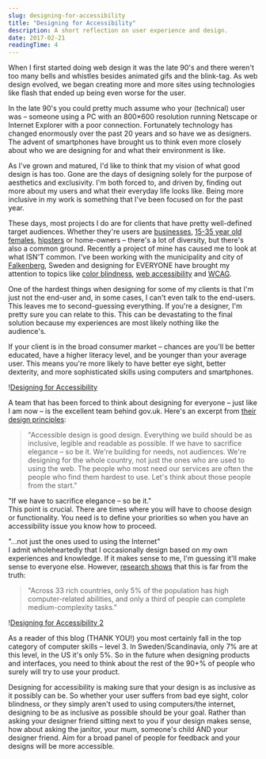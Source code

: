 ```yaml
---
slug: designing-for-accessibility
title: "Designing for Accessibility"
description: A short reflection on user experience and design.
date: 2017-02-21
readingTime: 4
---
```


When I first started doing web design it was the late 90's and there weren't too many bells and whistles besides animated gifs and the blink-tag. As web design evolved, we began creating more and more sites using technologies like flash that ended up being even worse for the user.

In the late 90's you could pretty much assume who your (technical) user was &#8211; someone using a PC with an 800&#215;600 resolution running Netscape or Internet Explorer with a poor connection. Fortunately technology has changed enormously over the past 20 years and so have we as designers. The advent of smartphones have brought us to think even more closely about who we are designing for and what their environment is like.

As I've grown and matured, I'd like to think that my vision of what good design is has too. Gone are the days of designing solely for the purpose of aesthetics and exclusivity. I'm both forced to, and driven by, finding out more about my users and what their everyday life looks like. Being more inclusive in my work is something that I've been focused on for the past year.

These days, most projects I do are for clients that have pretty well-defined target audiences. Whether they're users are <a href="/case/eon/">businesses</a>, <a href="/case/frank-body/">15-35 year old females</a>, <a href="/case/nudie/">hipsters</a> or home-owners &#8211; there's a lot of diversity, but there's also a common ground. Recently a project of mine has caused me to look at what ISN'T common. I've been working with the municipality and city of <a href="https://www.falkenberg.se" target="_blank">Falkenberg</a>, Sweden and designing for EVERYONE have brought my attention to topics like <a href="https://medium.theuxblog.com/how-to-design-for-color-blindness-a6f083b08e12#.7fun95wmd" target="_blank">color blindness</a>, <a href="https://www.wuhcag.com/category/web-accessibility/" target="_blank">web accessibility</a> and <a href="http://webaim.org/resources/contrastchecker/" target="_blank">WCAG</a>.

One of the hardest things when designing for some of my clients is that I'm just not the end-user and, in some cases, I can't even talk to the end-users. This leaves me to second-guessing everything. If you're a designer, I'm pretty sure you can relate to this. This can be devastating to the final solution because my experiences are most likely nothing like the audience's.

If your client is in the broad consumer market &#8211; chances are you'll be better educated, have a higher literacy level, and be younger than your average user. This means you're more likely to have better eye sight, better dexterity, and more sophisticated skills using computers and smartphones.

!<a href="/images/articles/designingforaccessibility.png">Designing for Accessibility</a>

A team that has been forced to think about designing for everyone &#8211; just like I am now &#8211; is the excellent team behind gov.uk. Here's an excerpt from <a href="https://www.gov.uk/design-principles" target="_blank">their design principles</a>:

> "Accessible design is good design. Everything we build should be as inclusive, legible and readable as possible. If we have to sacrifice elegance &#8211; so be it. We're building for needs, not audiences. We're designing for the whole country, not just the ones who are used to using the web. The people who most need our services are often the people who find them hardest to use. Let's think about those people from the start."

"If we have to sacrifice elegance &#8211; so be it."<br />
This point is crucial. There are times where you will have to choose design or functionality. You need is to define your priorities so when you have an accessibility issue you know how to proceed.

"...not just the ones used to using the Internet"<br />
I admit wholeheartedly that I occasionally design based on my own experiences and knowledge. If it makes sense to me, I'm guessing it'll make sense to everyone else. However, <a href="https://www.nngroup.com/articles/computer-skill-levels/" target="_blank">research shows</a> that this is far from the truth:

> "Across 33 rich countries, only 5% of the population has high computer-related abilities, and only a third of people can complete medium-complexity tasks."

!<a href="/images/articles/designingforaccessibility2.png">Designing for Accessibility 2</a>

As a reader of this blog (THANK YOU!) you most certainly fall in the top category of computer skills &#8211; level 3. In Sweden/Scandinavia, only 7% are at this level, in the US it's only 5%. So in the future when designing products and interfaces, you need to think about the rest of the 90+% of people who surely will try to use your product.

Designing for accessibility is making sure that your design is as inclusive as it possibly can be. So whether your user suffers from bad eye sight, color blindness, or they simply aren't used to using computers/the internet, designing to be as inclusive as possible should be your goal. Rather than asking your designer friend sitting next to you if your design makes sense, how about asking the janitor, your mum, someone's child AND your designer friend. Aim for a broad panel of people for feedback and your designs will be more accessible.